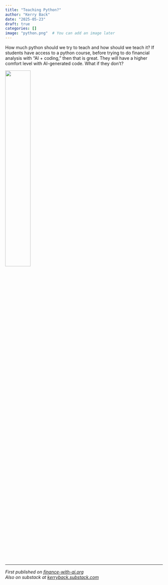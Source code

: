 ---
title: "Teaching Python?"
author: "Kerry Back"
date: "2025-05-23"
draft: true
categories: []
image: "python.png"  # You can add an image later
---

How much python should we try to teach and how should we teach it?  If students have access to a python course, before trying to do financial analysis with "AI + coding," then that is great.  They will have a higher comfort level with AI-generated code.  What if they don't?



![](python.png){width=40% fig-align="center"}

---

*First published on [finance-with-ai.org](https://finance-with-ai.org)* <br>
*Also on substack at [kerryback.substack.com](https://kerryback.substack.com)*